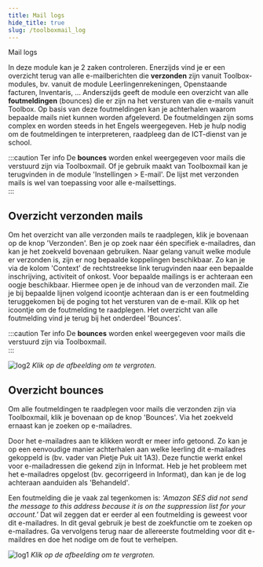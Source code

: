 ```yaml
---
title: Mail logs 
hide_title: true 
slug: /toolboxmail_log
---
```


<ImageTitle img="toolboxmail.png">Mail logs</ImageTitle>

In deze module kan je 2 zaken controleren. Enerzijds vind je er een overzicht terug van alle e-mailberichten die **verzonden** zijn vanuit Toolbox-modules, bv. vanuit de module Leerlingenrekeningen, Openstaande facturen, Inventaris, … 
Anderszijds geeft de module een overzicht van alle **foutmeldingen** (bounces) die er zijn na het versturen van die e-mails vanuit Toolbox.  Op basis van deze foutmeldingen kan je achterhalen waarom bepaalde mails niet kunnen worden afgeleverd. De foutmeldingen zijn soms complex en worden steeds in het Engels weergegeven. Heb je hulp nodig om de foutmeldingen te interpreteren, raadpleeg dan de ICT-dienst van je school. 

:::caution Ter info
De **bounces** worden enkel weergegeven voor mails die verstuurd zijn via Toolboxmail. Of je gebruik maakt van Toolboxmail kan je terugvinden in de module 'Instellingen > E-mail'. De lijst met verzonden mails is wel van toepassing voor alle e-mailsettings.   
:::

## Overzicht verzonden mails
Om het overzicht van alle verzonden mails te raadplegen, klik je bovenaan op de knop 'Verzonden'. Ben je op zoek naar één specifiek e-mailadres, dan kan je het zoekveld bovenaan gebruiken. Naar gelang vanuit welke module er verzonden is, zijn er nog bepaalde koppelingen beschikbaar. Zo kan je via de kolom 'Context' de rechtstreekse link terugvinden naar een bepaalde inschrijving, activiteit of onkost. Voor bepaalde mailings is er achteraan een oogje <LegacyAction img="eye.PNG"/> beschikbaar. Hiermee open je de inhoud van de verzonden mail. Zie je bij bepaalde lijnen volgend icoontje achteraan <LegacyAction img="alert2.png"/> dan is er een foutmelding teruggekomen bij de poging tot het versturen van de e-mail. Klik op het icoontje om de foutmelding te raadplegen. Het overzicht van alle foutmelding vind je terug bij het onderdeel 'Bounces'. 

:::caution Ter info
De **bounces** worden enkel weergegeven voor mails die verstuurd zijn via Toolboxmail.  
:::

![log2](./log_2.png)
*Klik op de afbeelding om te vergroten.*

## Overzicht bounces

Om alle foutmeldingen te raadplegen voor mails die verzonden zijn via Toolboxmail, klik je bovenaan op de knop 'Bounces'. Via het zoekveld ernaast kan je zoeken op e-mailadres.

Door het e-mailadres aan te klikken wordt er meer info getoond. Zo kan je op een eenvoudige manier achterhalen aan welke leerling dit e-mailadres gekoppeld is (bv. vader van Pietje Puk uit 1A3). Deze functie werkt enkel voor e-mailadressen die gekend zijn in Informat. Heb je het probleem met het e-mailadres opgelost (bv. gecorrigeerd in Informat), dan kan je de log achteraan aanduiden als 'Behandeld'.

Een foutmelding die je vaak zal tegenkomen is: *'Amazon SES did not send the message to this address because it is on the suppression list for your account.'* Dat wil zeggen dat er eerder al een foutmelding is geweest voor dit e-mailadres. In dit geval gebruik je best de zoekfunctie om te zoeken op e-mailadres. Ga vervolgens terug naar de allereerste foutmelding voor dit e-maildres en doe het nodige om de fout te verhelpen. 

![log1](./log_1.png)
*Klik op de afbeelding om te vergroten.*





 

